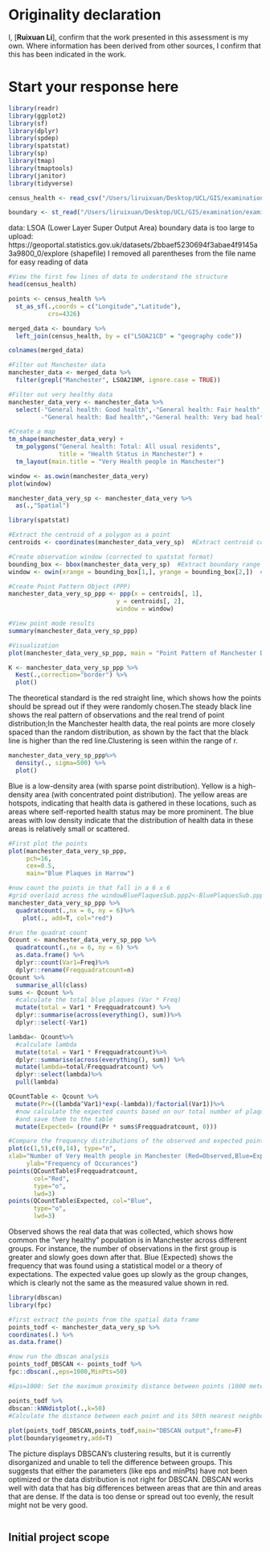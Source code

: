 
# Originality declaration  

I, [**Ruixuan Li**], confirm that the work presented in this assessment is my own. Where information has been derived from other sources, I confirm that this has been indicated in the work.

# Start your response here

```r
library(readr)
library(ggplot2)
library(sf)
library(dplyr)
library(spdep)
library(spatstat)
library(sp)
library(tmap)
library(tmaptools)
library(janitor)
library(tidyverse)
```

```r
census_health <- read_csv("/Users/liruixuan/Desktop/UCL/GIS/examination/examination/census2021-ts037-lsoa.csv",na=c(" "))

boundary <- st_read("/Users/liruixuan/Desktop/UCL/GIS/examination/examination/Lower_layer_Super_Output_Areas_December_2021_Boundaries_EW_BFC_V10/Lower_layer_Super_Output_Areas_December_2021_Boundaries_EW_BFC_V10.shp")

```
data:
LSOA (Lower Layer Super Output Area)
boundary data is too large to upload:
https://geoportal.statistics.gov.uk/datasets/2bbaef5230694f3abae4f9145a3a9800_0/explore  (shapefile) I removed all parentheses from the file name for easy reading of data

```r
#View the first few lines of data to understand the structure
head(census_health)
```
```r
points <- census_health %>%
  st_as_sf(.,coords = c("Longitude","Latitude"),
           crs=4326)
```


```r
merged_data <- boundary %>%
  left_join(census_health, by = c("LSOA21CD" = "geography code"))
```

```r
colnames(merged_data)
```

```r
#Filter out Manchester data
manchester_data <- merged_data %>%
  filter(grepl("Manchester", LSOA21NM, ignore.case = TRUE))
```

```r
#Filter out very healthy data
manchester_data_very <- manchester_data %>%
  select(-"General health: Good health",-"General health: Fair health",
         -"General health: Bad health",-"General health: Very bad health")
```

```r
#Create a map
tm_shape(manchester_data_very) +
  tm_polygons("General health: Total: All usual residents", 
              title = "Health Status in Manchester") +
  tm_layout(main.title = "Very Health people in Manchester")
```

```r
window <- as.owin(manchester_data_very) 
plot(window)
```
```r
manchester_data_very_sp <- manchester_data_very %>%
  as(.,"Spatial")
```

```r
library(spatstat)

#Extract the centroid of a polygon as a point
centroids <- coordinates(manchester_data_very_sp)  #Extract centroid coordinates

#Create observation window (corrected to spatstat format)
bounding_box <- bbox(manchester_data_very_sp)  #Extract boundary range
window <- owin(xrange = bounding_box[1,], yrange = bounding_box[2,])  # 

#Create Point Pattern Object (PPP)
manchester_data_very_sp_ppp <- ppp(x = centroids[, 1], 
                              y = centroids[, 2], 
                              window = window)

#View point mode results
summary(manchester_data_very_sp_ppp)

#Visualization
plot(manchester_data_very_sp_ppp, main = "Point Pattern of Manchester Data")
```

```r
K <- manchester_data_very_sp_ppp %>%
  Kest(.,correction="border") %>%
  plot()
```
The theoretical standard is the red straight line, which shows how the points should be spread out if they were randomly chosen.The steady black line shows the real pattern of observations and the real trend of point distribution;In the Manchester health data, the real points are more closely spaced than the random distribution, as shown by the fact that the black line is higher than the red line.Clustering is seen within the range of r.

```r
manchester_data_very_sp_ppp%>%
  density(., sigma=500) %>%
  plot()
```

Blue is a low-density area (with sparse point distribution). Yellow is a high-density area (with concentrated point distribution). The yellow areas are hotspots, indicating that health data is gathered in these locations, such as areas where self-reported health status may be more prominent. The blue areas with low density indicate that the distribution of health data in these areas is relatively small or scattered.

```r
#First plot the points
plot(manchester_data_very_sp_ppp,
     pch=16,
     cex=0.5, 
     main="Blue Plaques in Harrow")

#now count the points in that fall in a 6 x 6
#grid overlaid across the windowBluePlaquesSub.ppp2<-BluePlaquesSub.ppp %>%
manchester_data_very_sp_ppp %>%
  quadratcount(.,nx = 6, ny = 6)%>%
    plot(., add=T, col="red")
```

```r
#run the quadrat count
Qcount <- manchester_data_very_sp_ppp %>%
  quadratcount(.,nx = 6, ny = 6) %>%
  as.data.frame() %>%
  dplyr::count(Var1=Freq)%>%
  dplyr::rename(Freqquadratcount=n)
Qcount %>% 
  summarise_all(class)
sums <- Qcount %>%
  #calculate the total blue plaques (Var * Freq)
  mutate(total = Var1 * Freqquadratcount) %>%
  dplyr::summarise(across(everything(), sum))%>%
  dplyr::select(-Var1) 

lambda<- Qcount%>%
  #calculate lambda
  mutate(total = Var1 * Freqquadratcount)%>%
  dplyr::summarise(across(everything(), sum)) %>%
  mutate(lambda=total/Freqquadratcount) %>%
  dplyr::select(lambda)%>%
  pull(lambda)
```

```r
QCountTable <- Qcount %>%
  mutate(Pr=((lambda^Var1)*exp(-lambda))/factorial(Var1))%>%
  #now calculate the expected counts based on our total number of plaques
  #and save them to the table
  mutate(Expected= (round(Pr * sums$Freqquadratcount, 0)))

#Compare the frequency distributions of the observed and expected point patterns
plot(c(1,5),c(0,14), type="n",
xlab="Number of Very Health people in Manchester (Red=Observed,Blue=Expected)", 
     ylab="Frequency of Occurances")
points(QCountTable$Freqquadratcount, 
       col="Red", 
       type="o", 
       lwd=3)
points(QCountTable$Expected, col="Blue", 
       type="o", 
       lwd=3)
```
Observed shows the real data that was collected, which shows how common the "very healthy" population is in Manchester across different groups. For instance, the number of observations in the first group is greater and slowly goes down after that. Blue (Expected) shows the frequency that was found using a statistical model or a theory of expectations. The expected value goes up slowly as the group changes, which is clearly not the same as the measured value shown in red.

```r
library(dbscan)
library(fpc)

#first extract the points from the spatial data frame
points_todf <- manchester_data_very_sp %>%
coordinates(.) %>%
as.data.frame()

#now run the dbscan analysis
points_todf_DBSCAN <- points_todf %>%
fpc::dbscan(.,eps=1000,MinPts=50) 

#Eps=1000: Set the maximum proximity distance between points (1000 meters).MinPts=50: Set the minimum number of points for each cluster (at least 50 points form a cluster).

points_todf %>%
dbscan::kNNdistplot(.,k=50)
#Calculate the distance between each point and its 50th nearest neighbor
 
plot(points_todf_DBSCAN,points_todf,main="DBSCAN output",frame=F)
plot(boundary$geometry,add=T)
```
The picture displays DBSCAN's clustering results, but it is currently disorganized and unable to tell the difference between groups. This suggests that either the parameters (like eps and minPts) have not been optimized or the data distribution is not right for DBSCAN. DBSCAN works well with data that has big differences between areas that are thin and areas that are dense. If the data is too dense or spread out too evenly, the result might not be very good.

```r

```

## Initial project scope